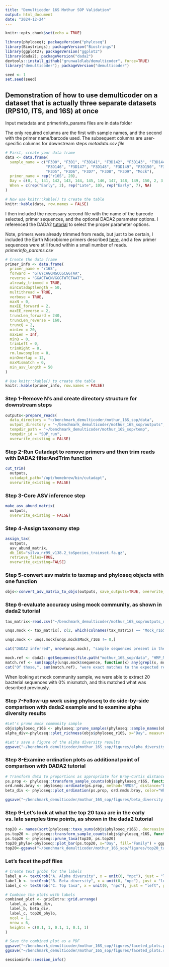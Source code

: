 ```yaml
---
title: "Demulticoder 16S Mothur SOP Validation"
output: html_document
date: "2024-12-24"
---
```


```r
knitr::opts_chunk$set(echo = TRUE)

library(phyloseq); packageVersion("phyloseq")
library(Biostrings); packageVersion("Biostrings")
library(ggplot2); packageVersion("ggplot2")
library(dada2); packageVersion("dada2")
devtools::install_github("grunwaldlab/demulticoder", force=TRUE)
library("demulticoder"); packageVersion("demulticoder")

seed <- 1
set.seed(seed)
```

## Demonstration of how to use demulticoder on a dataset that is actually three separate datasets (RPS10, ITS, and 16S) at once

Input metadata and primerinfo_params files are in data folder  

The only required columns are the first with sample names, and the second with the primer name/barcode used. The subsequent columns are user-specific columns for downstream steps
*metadata.csv file*
```r
# First, create your data frame
data <- data.frame(
  sample_name = c("F3D0", "F3D1", "F3D141", "F3D142", "F3D143", "F3D144", "F3D145", 
                  "F3D146", "F3D147", "F3D148", "F3D149", "F3D150", "F3D2", "F3D3", 
                  "F3D5", "F3D6", "F3D7", "F3D8", "F3D9", "Mock"),
  primer_name = rep("r16S", 20),
  Day = c(0, 1, 141, 142, 143, 144, 145, 146, 147, 148, 149, 150, 2, 3, 5, 6, 7, 8, 9, NA),
  When = c(rep("Early", 2), rep("Late", 10), rep("Early", 7), NA)
)

# Now use knitr::kable() to create the table
knitr::kable(data, row.names = FALSE)
```

I then included the necessary second file with the name of the barcode selected, primer sequences, and the optional DADA2 parameter options. I referenced the DADA2 [tutorial](https://benjjneb.github.io/dada2/tutorial.html) to select the proper parameter options.  

Note, primers were already trimmed from reads, but just to be certain, I included the Earth Microbiome primers described [here](https://earthmicrobiome.org/protocols-and-standards/16s/), and a few primer sequences were still found within a small number of reads. 
*primerinfo_params.csv*
```r
# Create the data frame
primer_info <- data.frame(
  primer_name = "r16S",
  forward = "GTGYCAGCMGCCGCGGTAA",
  reverse = "GGACTACNVGGGTWTCTAAT",
  already_trimmed = TRUE,
  minCutadaptlength = 50,
  multithread = TRUE,
  verbose = TRUE,
  maxN = 0,
  maxEE_forward = 2,
  maxEE_reverse = 2,
  truncLen_forward = 240,
  truncLen_reverse = 160,
  truncQ = 2,
  minLen = 20,
  maxLen = Inf,
  minQ = 0,
  trimLeft = 0,
  trimRight = 0,
  rm.lowcomplex = 0,
  minOverlap = 12,
  maxMismatch = 0,
  min_asv_length = 50
)

# Use knitr::kable() to create the table
knitr::kable(primer_info, row.names = FALSE)
```

### Step 1-Remove N's and create directory structure for downstream steps
```r
outputs<-prepare_reads(
  data_directory = "~/benchmark_demulticoder/mothur_16S_sop/data", 
  output_directory = "~/benchmark_demulticoder/mothur_16S_sop/outputs",
  tempdir_path = "~/benchmark_demulticoder/mothur_16S_sop/temp",
  tempdir_id = "SOP_run",
  overwrite_existing = FALSE)
```

### Step 2-Run Cutadapt to remove primers and then trim reads with DADA2 filterAndTrim function 
```r
cut_trim(
  outputs,
  cutadapt_path="/opt/homebrew/bin/cutadapt",
  overwrite_existing = FALSE)
```

### Step 3-Core ASV inference step
```r
make_asv_abund_matrix(
  outputs,
  overwrite_existing = FALSE)
```

### Step 4-Assign taxonomy step
```r
assign_tax(
  outputs,
  asv_abund_matrix,
  db_16S="silva_nr99_v138.2_toSpecies_trainset.fa.gz",
  retrieve_files=TRUE,
  overwrite_existing=FALSE)
```

### Step 5-convert asv matrix to taxmap and phyloseq objects with one function
```r
objs<-convert_asv_matrix_to_objs(outputs, save_outputs=TRUE, overwrite_existing = TRUE)
```

### Step 6-evaluate accuracy using mock community, as shown in dada2 tutorial
```r
tax_matrix<-read.csv("~/benchmark_demulticoder/mothur_16S_sop/outputs_demulticoder/final_asv_abundance_matrix_r16S.csv")

unqs.mock <- tax_matrix[, c(2, which(colnames(tax_matrix) == "Mock_r16S"))]

unqs.mock <- unqs.mock[unqs.mock$Mock_r16S != 0,]

cat("DADA2 inferred", nrow(unqs.mock), "sample sequences present in the Mock community.\n")

mock.ref <- dada2::getSequences(file.path("mothur_16S_sop/data", "HMP_MOCK.v35.fasta"))
match.ref <- sum(sapply(unqs.mock$sequence, function(x) any(grepl(x, mock.ref))))
cat("Of those,", sum(match.ref), "were exact matches to the expected reference sequences.\n")
```

When looking at mock community sample, we were able to extract 20 bacterial sequences with 0% mismatch, and this matched what was described previously. 

### Step 7-Follow-up work using phyloseq to do side-by-side comparison with dada2 example and to examine alpha diversity results
```r
#Let's prune mock community sample
objs$phyloseq_r16S <- phyloseq::prune_samples(phyloseq::sample_names(objs$phyloseq_r16S) != "Mock_r16S", objs$phyloseq_r16S) # Remove mock sample
alpha_div<-phyloseq::plot_richness(objs$phyloseq_r16S, x="Day", measures=c("Shannon", "Simpson"), color="When")

#Let's save a figure of the alpha diversity results
ggsave("~/benchmark_demulticoder/mothur_16S_sop/figures/alpha_diversity.pdf", alpha_div, width=4, height=3)
```

### Step 8-Examine ordination plots as additional point of comparison with DADA2 tutorial
```r
# Transform data to proportions as appropriate for Bray-Curtis distances
ps.prop <- phyloseq::transform_sample_counts(objs$phyloseq_r16S, function(otu) otu/sum(otu))
ord.nmds.bray <- phyloseq::ordinate(ps.prop, method="NMDS", distance="bray")
beta_div <- phyloseq::plot_ordination(ps.prop, ord.nmds.bray, color="When")

ggsave("~/benchmark_demulticoder/mothur_16S_sop/figures/beta_diversity.pdf", beta_div, width=4.5, height=3)
```

### Step 9-Let's look at what the top 20 taxa are in the early vs. late samples  time points, as shown in the dada2 tutorial
```r
top20 <- names(sort(phyloseq::taxa_sums(objs$phyloseq_r16S), decreasing=TRUE))[1:20]
ps.top20 <- phyloseq::transform_sample_counts(objs$phyloseq_r16S, function(OTU) OTU/sum(OTU))
ps.top20 <- phyloseq::prune_taxa(top20, ps.top20)
top20_phylo<-phyloseq::plot_bar(ps.top20, x="Day", fill="Family") + ggplot2::facet_wrap(~When, scales="free_x")
top20<-ggsave("~/benchmark_demulticoder/mothur_16S_sop/figures/top20_taxa.pdf", top20_phylo, width=4.5, height=3)
```

### Let's facet the pdf files 
```r
# Create text grobs for the labels
label_a <- textGrob("A. Alpha diversity", x = unit(0, "npc"), just = "left", gp = gpar(fontsize = 18, fontface = "bold"))
label_b <- textGrob("B. Beta diversity", x = unit(0, "npc"), just = "left", gp = gpar(fontsize = 18, fontface = "bold"))
label_c <- textGrob("C. Top taxa", x = unit(0, "npc"), just = "left", gp = gpar(fontsize =18, fontface = "bold"))

# Combine the plots with labels
combined_plot <- gridExtra::grid.arrange(
  label_a, alpha_div,
  label_b, beta_div,
  label_c, top20_phylo,
  ncol = 1,
  nrow = 6,
  heights = c(0.1, 1, 0.1, 1, 0.1, 1)
)

# Save the combined plot as a PDF
ggsave("~/benchmark_demulticoder/mothur_16S_sop/figures/faceted_plots.pdf", combined_plot, width = 6, height = 10)
ggsave("~/benchmark_demulticoder/mothur_16S_sop/figures/faceted_plots.svg", combined_plot, width = 6, height = 10)
```



```r
sessioninfo::session_info()
```